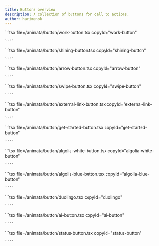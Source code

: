 ```yaml
---
title: Buttons overview
description: A collection of buttons for call to actions.
author: harimanok_
---
```



<ComponentList>
  <ComponentListItem copyId="work-button">
    <WorkButton />
    ```tsx file=<rootDir>/animata/button/work-button.tsx copyId="work-button"

    ````

  </ComponentListItem>

  <ComponentListItem copyId="shining-button">
    <ShiningButton />
    ```tsx file=<rootDir>/animata/button/shining-button.tsx copyId="shining-button"

    ````

  </ComponentListItem>

  <ComponentListItem copyId="arrow-button">
    <ArrowButton />
    ```tsx file=<rootDir>/animata/button/arrow-button.tsx copyId="arrow-button"

    ````

  </ComponentListItem>

  <ComponentListItem copyId="swipe-button">
    <SwipeButton />
    ```tsx file=<rootDir>/animata/button/swipe-button.tsx copyId="swipe-button"

    ````

  </ComponentListItem>

  <ComponentListItem copyId="external-link-button">
    <ExternalLinkButton />
    ```tsx file=<rootDir>/animata/button/external-link-button.tsx copyId="external-link-button"

    ````

  </ComponentListItem>

  <ComponentListItem copyId="get-started-button">
    <GetStartedButton />
    ```tsx file=<rootDir>/animata/button/get-started-button.tsx copyId="get-started-button"

    ````

  </ComponentListItem>

  <ComponentListItem copyId="algolia-white-button">
    <AlgoliaButtonWhite />
    ```tsx file=<rootDir>/animata/button/algolia-white-button.tsx copyId="algolia-white-button"

    ````

  </ComponentListItem>

  <ComponentListItem copyId="algolia-blue-button">
    <AlgoliaButtonBlue />
    ```tsx file=<rootDir>/animata/button/algolia-blue-button.tsx copyId="algolia-blue-button"

    ````

  </ComponentListItem>

  <ComponentListItem copyId="duolingo">
    <Duolingo />
    ```tsx file=<rootDir>/animata/button/duolingo.tsx copyId="duolingo"

    ````

  </ComponentListItem>

  <ComponentListItem copyId="ai-button" lazy>
    ```tsx file=<rootDir>/animata/button/ai-button.tsx copyId="ai-button"

    ````

  </ComponentListItem>

  <ComponentListItem copyId="status-button" lazy>
    ```tsx file=<rootDir>/animata/button/status-button.tsx copyId="status-button"

    ````

  </ComponentListItem>
</ComponentList>
